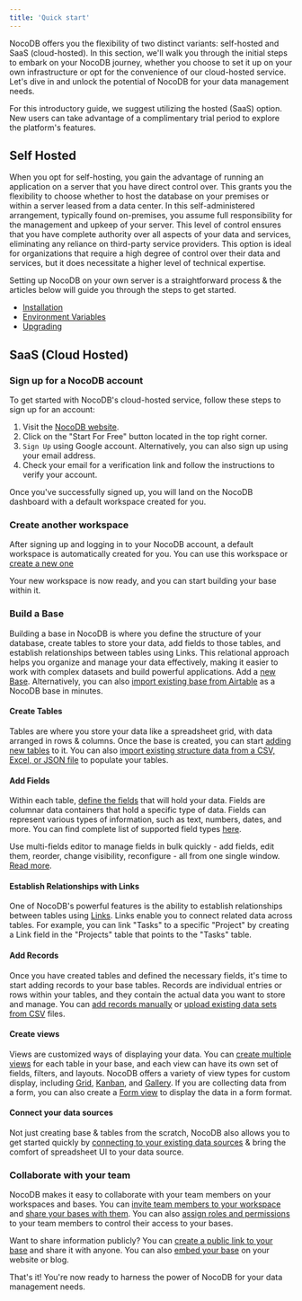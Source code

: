 ```yaml
---
title: 'Quick start'
---
```



NocoDB offers you the flexibility of two distinct variants: self-hosted and SaaS (cloud-hosted). In this section, we'll walk you through the initial steps to embark on your NocoDB journey, whether you choose to set it up on your own infrastructure or opt for the convenience of our cloud-hosted service. Let's dive in and unlock the potential of NocoDB for your data management needs.


<Callout type="tip">
    For this introductory guide, we suggest utilizing the hosted (SaaS) option. New users can take advantage of a complimentary trial period to explore the platform's features.
</Callout>

## Self Hosted

When you opt for self-hosting, you gain the advantage of running an application on a server that you have direct control over. This grants you the flexibility to choose whether to host the database on your premises or within a server leased from a data center. In this self-administered arrangement, typically found on-premises, you assume full responsibility for the management and upkeep of your server. This level of control ensures that you have complete authority over all aspects of your data and services, eliminating any reliance on third-party service providers. This option is ideal for organizations that require a high degree of control over their data and services, but it does necessitate a higher level of technical expertise.

Setting up NocoDB on your own server is a straightforward process & the articles below will guide you through the steps to get started.

- [Installation](/docs/self-hosting/installation/auto-upstall)
- [Environment Variables](/docs/self-hosting/environment-variables)
- [Upgrading](/docs/self-hosting/upgrading)


## SaaS (Cloud Hosted)


### Sign up for a NocoDB account

To get started with NocoDB's cloud-hosted service, follow these steps to sign up for an account:

1. Visit the [NocoDB website](https://www.nocodb.com).
2. Click on the "Start For Free" button located in the top right corner.
3. `Sign Up` using Google account. Alternatively, you can also sign up using your email address.
4. Check your email for a verification link and follow the instructions to verify your account.

Once you've successfully signed up, you will land on the NocoDB dashboard with a default workspace created for you.

### Create another workspace

After signing up and logging in to your NocoDB account, a default workspace is automatically created for you. You can use this workspace or [create a new one](/workspaces/create-workspace)

Your new workspace is now ready, and you can start building your base within it.

### Build a Base

Building a base in NocoDB is where you define the structure of your database, create tables to store your data, add fields to those tables, and establish relationships between tables using Links. This relational approach helps you organize and manage your data effectively, making it easier to work with complex datasets and build powerful applications. Add a [new Base](/bases/create-base). Alternatively, you can also [import existing base from Airtable](/bases/import-base-from-airtable) as a NocoDB base in minutes.

#### Create Tables

Tables are where you store your data like a spreadsheet grid, with data arranged in rows & columns. Once the base is created, you can start [adding new tables](/tables/create-table) to it. You can also [import existing structure data from a CSV, Excel, or JSON file](/tables/create-table-via-import) to populate your tables.

#### Add Fields

Within each table, [define the fields](/fields/fields-overview) that will hold your data. Fields are columnar data containers that hold a specific type of data. Fields can represent various types of information, such as text, numbers, dates, and more. You can find complete list of supported field types [here](/fields/fields-overview).

Use multi-fields editor to manage fields in bulk quickly - add fields, edit them, reorder, change visibility, reconfigure - all from one single window. [Read more](/fields/multi-fields-editor).

#### Establish Relationships with Links

One of NocoDB's powerful features is the ability to establish relationships between tables using [Links](/fields/field-types/links-based/links). Links enable you to connect related data across tables. For example, you can link "Tasks" to a specific "Project" by creating a Link field in the "Projects" table that points to the "Tasks" table.

#### Add Records

Once you have created tables and defined the necessary fields, it's time to start adding records to your base tables. Records are individual entries or rows within your tables, and they contain the actual data you want to store and manage. You can [add records manually](/records/create-record) or [upload existing data sets from CSV](/tables/import-data-into-existing-table) files.

#### Create views

Views are customized ways of displaying your data. You can [create multiple views](/views/create-view) for each table in your base, and each view can have its own set of fields, filters, and layouts. NocoDB offers a variety of view types for custom display, including [Grid](/views/view-types/grid), [Kanban](/views/view-types/kanban), and [Gallery](/views/view-types/gallery). If you are collecting data from a form, you can also create a [Form view](/views/view-types/form) to display the data in a form format.

#### Connect your data sources

Not just creating base & tables from the scratch, NocoDB also allows you to get started quickly by [connecting to your existing data sources](/data-sources/data-source-overview) & bring the comfort of spreadsheet UI to your data source.

### Collaborate with your team

NocoDB makes it easy to collaborate with your team members on your workspaces and bases. You can [invite team members to your workspace](/collaboration/workspace-collaboration) and [share your bases with them](/collaboration/base-collaboration). You can also [assign roles and permissions](/roles-and-permissions/roles-permissions-overview) to your team members to control their access to your bases.

Want to share information publicly? You can [create a public link to your base](/collaboration/share-base) and share it with anyone. You can also [embed your base](/collaboration/share-base#embeddable-frame) on your website or blog.

That's it! You're now ready to harness the power of NocoDB for your data management needs.



